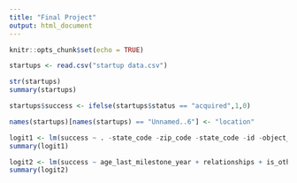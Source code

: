 ```yaml
---
title: "Final Project"
output: html_document
---
```


```r
knitr::opts_chunk$set(echo = TRUE)
```

```r
startups <- read.csv("startup data.csv")

str(startups)
summary(startups)

startups$success <- ifelse(startups$status == "acquired",1,0)

names(startups)[names(startups) == "Unnamed..6"] <- "location"

```

```r
logit1 <- lm(success ~ . -state_code -zip_code -state_code -id -object_id -location -name -city -closed_at -founded_at -first_funding_at -last_funding_at -is_othercategory -category_code -state_code.1 -is_otherstate -status -Unnamed..0 -labels -is_top500, data = startups)
summary(logit1)

```

```r
logit2 <- lm(success ~ age_last_milestone_year + relationships + is_otherstate + is_gamesvideo + avg_participants + has_VC, data = startups)
summary(logit2)
```

